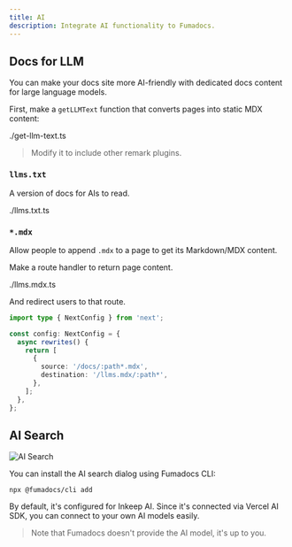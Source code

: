 ```yaml
---
title: AI
description: Integrate AI functionality to Fumadocs.
---
```


## Docs for LLM

You can make your docs site more AI-friendly with dedicated docs content for large language models.

First, make a `getLLMText` function that converts pages into static MDX content:

<include>./get-llm-text.ts</include>

> Modify it to include other remark plugins.

### `llms.txt`

A version of docs for AIs to read.

<include meta='title="app/llms.txt/route.ts"'>./llms.txt.ts</include>

### `*.mdx`

Allow people to append `.mdx` to a page to get its Markdown/MDX content.

Make a route handler to return page content.

<include meta='title="app/llms.mdx/[[...slug]]/route.ts"'>
  ./llms.mdx.ts
</include>

And redirect users to that route.

```ts title="next.config.ts"
import type { NextConfig } from 'next';

const config: NextConfig = {
  async rewrites() {
    return [
      {
        source: '/docs/:path*.mdx',
        destination: '/llms.mdx/:path*',
      },
    ];
  },
};
```

## AI Search

![AI Search](/docs/ai-search.png)

You can install the AI search dialog using Fumadocs CLI:

```package-install
npx @fumadocs/cli add
```

By default, it's configured for Inkeep AI. Since it's connected via Vercel AI SDK, you can connect to your own AI models easily.

> Note that Fumadocs doesn't provide the AI model, it's up to you.
